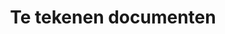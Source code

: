 ---
title: "Te tekenen documenten"
description: "Description of your new file."
icon: "file-signature"
---